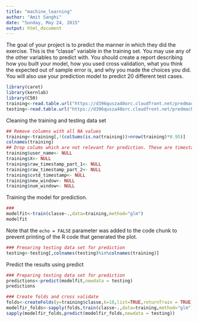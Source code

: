 ```yaml
---
title: "machine_learning"
author: "Amit Sanghi"
date: "Sunday, May 24, 2015"
output: html_document
---
```


The goal of your project is to predict the manner in which they did the exercise. This is the "classe" variable in the training set. You may use any of the other variables to predict with. You should create a report describing how you
built your model, how you used cross validation, what you think the expected out of sample error is, and why you
made the choices you did. You will also use your prediction model to predict 20 different test cases.

```r
library(caret)
library(kernlab)
library(C50)
training<-read.table.url("https://d396qusza40orc.cloudfront.net/predmachlearn/pmltraining.csv",skip=4,header=T)
testing<-read.table.url("https://d396qusza40orc.cloudfront.net/predmachlearn/pmltesting.csv",skip=4,header=T)

```
Cleaning the training and testing data set

```r
## Remove columns with all NA values
training<-training[,!(colSums(is.na(training))>nrow(training)*0.95)]
colnames(training)
## Drop colums which are not relevant for prediction. These are timestamp values or constant values.
training$user_name<- NULL
training$X<- NULL
training$raw_timestamp_part_1<- NULL
training$raw_timestamp_part_2<- NULL
training$cvtd_timestamp<- NULL
training$new_window<- NULL
training$num_window<- NULL
```

Training the model for prediction.

```r
### 
modelfit<-train(classe~.,data=training,method="glm")
modelfit
```

Note that the `echo = FALSE` parameter was added to the code chunk to prevent printing of the R code that generated the plot.

```r
### Preoaring testing data set for prediction
testing<-testing[,colnames(testing)%in%colnames(training)] 
```
Predict the results using predict
```r
### Preparing testing data set for prediction
predictions<-predict(modelfit,newdata = testing)
predictions
```

```r
### Create folds and cross validate
folds<-createFolds(y=training$classe,k=10,list=TRUE,returnTrain = TRUE)
modelfir_folds<-sapply(folds,train(classe~.,data=training,method="glm"))
sapply(modelfir_folds,predict(modelfir_folds,newdata = testing))
```
